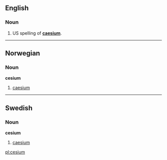 ==English==
===Noun===
{{en-noun-unc}}

#US spelling of '''[[caesium]]'''.
<!--Put derived terms, translations, etc, at "caesium"-->

----

==Norwegian==
===Noun===
'''cesium'''

# [[caesium]]

----

==Swedish==
===Noun===
'''cesium'''

# [[caesium]]

[[pl:cesium]]